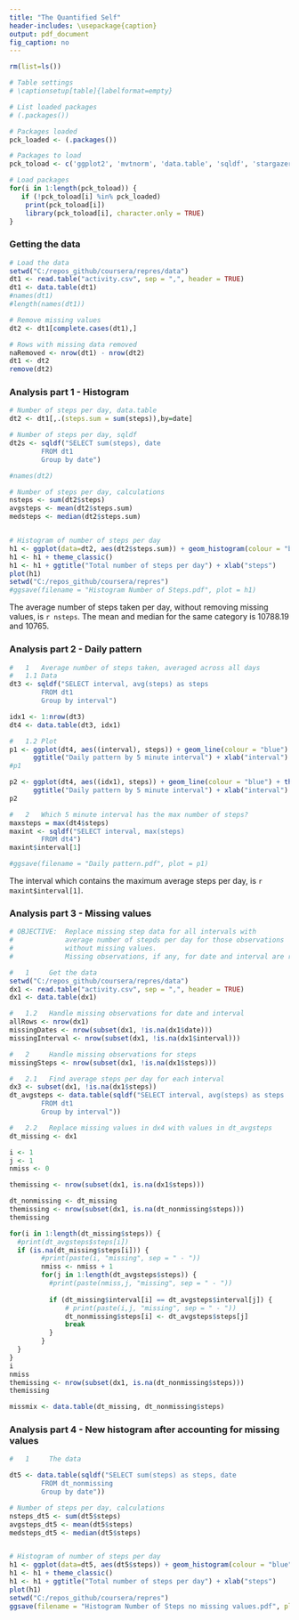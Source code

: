```yaml
---
title: "The Quantified Self"
header-includes: \usepackage{caption}
output: pdf_document
fig_caption: no
---
```


```r
rm(list=ls())

# Table settings
# \captionsetup[table]{labelformat=empty}

# List loaded packages
# (.packages())

# Packages loaded
pck_loaded <- (.packages())

# Packages to load
pck_toload <- c('ggplot2', 'mvtnorm', 'data.table', 'sqldf', 'stargazer', 'xtable')

# Load packages
for(i in 1:length(pck_toload)) {
   if (!pck_toload[i] %in% pck_loaded)
    print(pck_toload[i])
    library(pck_toload[i], character.only = TRUE)
}

```



### Getting the data
```r

# Load the data
setwd("C:/repos_github/coursera/repres/data")
dt1 <- read.table("activity.csv", sep = ",", header = TRUE)
dt1 <- data.table(dt1)
#names(dt1)
#length(names(dt1))

# Remove missing values
dt2 <- dt1[complete.cases(dt1),]

# Rows with missing data removed
naRemoved <- nrow(dt1) - nrow(dt2)
dt1 <- dt2
remove(dt2)
```

### Analysis part 1 - Histogram
```r

# Number of steps per day, data.table
dt2 <- dt1[,.(steps.sum = sum(steps)),by=date]

# Number of steps per day, sqldf
dt2s <- sqldf("SELECT sum(steps), date 
        FROM dt1
        Group by date")

#names(dt2)

# Number of steps per day, calculations
nsteps <- sum(dt2$steps)
avgsteps <- mean(dt2$steps.sum)
medsteps <- median(dt2$steps.sum)


# Histogram of number of steps per day
h1 <- ggplot(data=dt2, aes(dt2$steps.sum)) + geom_histogram(colour = "blue", fill = "grey")
h1 <- h1 + theme_classic()
h1 <- h1 + ggtitle("Total number of steps per day") + xlab("steps")
plot(h1)
setwd("C:/repos_github/coursera/repres")
#ggsave(filename = "Histogram Number of Steps.pdf", plot = h1)

```

The average number of steps taken per day, without removing missing values, is `r nsteps`. The mean and median for the same category is 10788.19  and 10765.


### Analysis part 2 - Daily pattern
```r

#   1   Average number of steps taken, averaged across all days
#   1.1 Data
dt3 <- sqldf("SELECT interval, avg(steps) as steps 
        FROM dt1
        Group by interval")

idx1 <- 1:nrow(dt3)
dt4 <- data.table(dt3, idx1)

#   1.2 Plot
p1 <- ggplot(dt4, aes((interval), steps)) + geom_line(colour = "blue") + theme_classic() + 
      ggtitle("Daily pattern by 5 minute interval") + xlab("interval")
#p1

p2 <- ggplot(dt4, aes((idx1), steps)) + geom_line(colour = "blue") + theme_classic() + 
      ggtitle("Daily pattern by 5 minute interval") + xlab("interval")
p2

#   2   Which 5 minute interval has the max number of steps?
maxsteps = max(dt4$steps)
maxint <- sqldf("SELECT interval, max(steps)
        FROM dt4")
maxint$interval[1]

#ggsave(filename = "Daily pattern.pdf", plot = p1)
```

The interval which contains the maximum average steps per day, is `r maxint$interval[1]`.



### Analysis part 3 - Missing values
```r

# OBJECTIVE:  Replace missing step data for all intervals with
#             average number of stepds per day for those observations
#             without missing values.
#             Missing observations, if any, for date and interval are removed.

#   1     Get the data
setwd("C:/repos_github/coursera/repres/data")
dx1 <- read.table("activity.csv", sep = ",", header = TRUE)
dx1 <- data.table(dx1)

#   1.2   Handle missing observations for date and interval
allRows <- nrow(dx1)
missingDates <- nrow(subset(dx1, !is.na(dx1$date)))
missingInterval <- nrow(subset(dx1, !is.na(dx1$interval)))

#   2     Handle missing observations for steps
missingSteps <- nrow(subset(dx1, !is.na(dx1$steps)))

#   2.1   Find average steps per day for each interval
dx3 <- subset(dx1, !is.na(dx1$steps))
dt_avgsteps <- data.table(sqldf("SELECT interval, avg(steps) as steps 
        FROM dt1
        Group by interval"))

#   2.2   Replace missing values in dx4 with values in dt_avgsteps
dt_missing <- dx1

i <- 1
j <- 1
nmiss <- 0

themissing <- nrow(subset(dx1, is.na(dx1$steps)))

dt_nonmissing <- dt_missing
themissing <- nrow(subset(dx1, is.na(dt_nonmissing$steps)))
themissing

for(i in 1:length(dt_missing$steps)) {
  #print(dt_avgsteps$steps[i])
  if (is.na(dt_missing$steps[i])) {
        #print(paste(i, "missing", sep = " - "))
        nmiss <- nmiss + 1
        for(j in 1:length(dt_avgsteps$steps)) {
          #print(paste(nmiss,j, "missing", sep = " - "))
          
          if (dt_missing$interval[i] == dt_avgsteps$interval[j]) {
              # print(paste(i,j, "missing", sep = " - "))
              dt_nonmissing$steps[i] <- dt_avgsteps$steps[j]
              break
          }
        }
  }
}
i
nmiss
themissing <- nrow(subset(dx1, is.na(dt_nonmissing$steps)))
themissing

missmix <- data.table(dt_missing, dt_nonmissing$steps)
```

### Analysis part 4 - New histogram after accounting for missing values
```r

#   1     The data

dt5 <- data.table(sqldf("SELECT sum(steps) as steps, date 
        FROM dt_nonmissing
        Group by date"))

# Number of steps per day, calculations
nsteps_dt5 <- sum(dt5$steps)
avgsteps_dt5 <- mean(dt5$steps)
medsteps_dt5 <- median(dt5$steps)


# Histogram of number of steps per day
h1 <- ggplot(data=dt5, aes(dt5$steps)) + geom_histogram(colour = "blue", fill = "grey")
h1 <- h1 + theme_classic()
h1 <- h1 + ggtitle("Total number of steps per day") + xlab("steps")
plot(h1)
setwd("C:/repos_github/coursera/repres")
ggsave(filename = "Histogram Number of Steps no missing values.pdf", plot = h1)


```